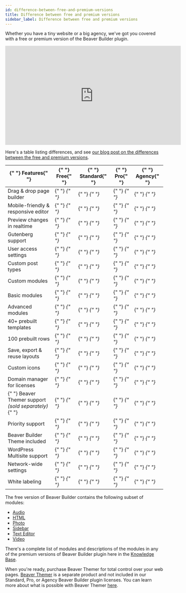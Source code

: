 ```yaml
---
id: difference-between-free-and-premium-versions
title: Difference between free and premium versions
sidebar_label: Difference between free and premium versions
---
```


Whether you have a tiny website or a big agency, we've got you covered with a
free or premium version of the Beaver Builder plugin.

<div className="embed-responsive">
  <iframe width="560" height="315" src="https://www.youtube.com/embed/xw9F_qJY4FA" title="YouTube video player" frameborder="0" allow="accelerometer; autoplay; clipboard-write; encrypted-media; gyroscope; picture-in-picture" allowfullscreen></iframe>
</div>

Here's a table listing differences, and see [our blog post on the differences
between the free and premium versions](https://www.wpbeaverbuilder.com/beaver-builder-free-vs-paid-premium-version/).

<table className="table-comparison">
  <thead>
    <tr>
      <th>
        {" "}
        <strong> Features</strong>{" "}
      </th>
      <th>
        {" "}
        <strong>Free</strong>{" "}
      </th>
      <th>
        {" "}
        <strong>Standard</strong>{" "}
      </th>
      <th>
        {" "}
        <strong>Pro</strong>{" "}
      </th>
      <th>
        {" "}
        <strong>Agency</strong>{" "}
      </th>
    </tr>
  </thead>
  <tbody>
    <tr>
      <td> Drag &amp; drop page builder </td>
      <td>
        {" "}
        <i
          className="fas fa-check"
          aria-hidden="true"
          style={{ color: "#2ecc71" }}
        />{" "}
      </td>
      <td>
        {" "}
        <i
          className="fas fa-check"
          aria-hidden="true"
          style={{ color: "#2ecc71" }}
        />{" "}
      </td>
      <td>
        {" "}
        <i
          className="fas fa-check"
          aria-hidden="true"
          style={{ color: "#2ecc71" }}
        />{" "}
      </td>
      <td>
        {" "}
        <i
          className="fas fa-check"
          aria-hidden="true"
          style={{ color: "#2ecc71" }}
        />{" "}
      </td>
    </tr>
    <tr>
      <td> Mobile-friendly &amp; responsive editor </td>
      <td>
        {" "}
        <i
          className="fas fa-check"
          aria-hidden="true"
          style={{ color: "#2ecc71" }}
        />{" "}
      </td>
      <td>
        {" "}
        <i
          className="fas fa-check"
          aria-hidden="true"
          style={{ color: "#2ecc71" }}
        />{" "}
      </td>
      <td>
        {" "}
        <i
          className="fas fa-check"
          aria-hidden="true"
          style={{ color: "#2ecc71" }}
        />{" "}
      </td>
      <td>
        {" "}
        <i
          className="fas fa-check"
          aria-hidden="true"
          style={{ color: "#2ecc71" }}
        />{" "}
      </td>
    </tr>
    <tr>
      <td> Preview changes in realtime </td>
      <td>
        {" "}
        <i
          className="fas fa-check"
          aria-hidden="true"
          style={{ color: "#2ecc71" }}
        />{" "}
      </td>
      <td>
        {" "}
        <i
          className="fas fa-check"
          aria-hidden="true"
          style={{ color: "#2ecc71" }}
        />{" "}
      </td>
      <td>
        {" "}
        <i
          className="fas fa-check"
          aria-hidden="true"
          style={{ color: "#2ecc71" }}
        />{" "}
      </td>
      <td>
        {" "}
        <i
          className="fas fa-check"
          aria-hidden="true"
          style={{ color: "#2ecc71" }}
        />{" "}
      </td>
    </tr>
    <tr>
      <td> Gutenberg support </td>
      <td>
        {" "}
        <i
          className="fas fa-check"
          aria-hidden="true"
          style={{ color: "#2ecc71" }}
        />{" "}
      </td>
      <td>
        {" "}
        <i
          className="fas fa-check"
          aria-hidden="true"
          style={{ color: "#2ecc71" }}
        />{" "}
      </td>
      <td>
        {" "}
        <i
          className="fas fa-check"
          aria-hidden="true"
          style={{ color: "#2ecc71" }}
        />{" "}
      </td>
      <td>
        {" "}
        <i
          className="fas fa-check"
          aria-hidden="true"
          style={{ color: "#2ecc71" }}
        />{" "}
      </td>
    </tr>
    <tr>
      <td> User access settings </td>
      <td>
        {" "}
        <i
          className="fas fa-check"
          aria-hidden="true"
          style={{ color: "#2ecc71" }}
        />{" "}
      </td>
      <td>
        {" "}
        <i
          className="fas fa-check"
          aria-hidden="true"
          style={{ color: "#2ecc71" }}
        />{" "}
      </td>
      <td>
        {" "}
        <i
          className="fas fa-check"
          aria-hidden="true"
          style={{ color: "#2ecc71" }}
        />{" "}
      </td>
      <td>
        {" "}
        <i
          className="fas fa-check"
          aria-hidden="true"
          style={{ color: "#2ecc71" }}
        />{" "}
      </td>
    </tr>
    <tr>
      <td> Custom post types </td>
      <td>
        {" "}
        <i
          className="fas fa-check"
          aria-hidden="true"
          style={{ color: "#2ecc71" }}
        />{" "}
      </td>
      <td>
        {" "}
        <i
          className="fas fa-check"
          aria-hidden="true"
          style={{ color: "#2ecc71" }}
        />{" "}
      </td>
      <td>
        {" "}
        <i
          className="fas fa-check"
          aria-hidden="true"
          style={{ color: "#2ecc71" }}
        />{" "}
      </td>
      <td>
        {" "}
        <i
          className="fas fa-check"
          aria-hidden="true"
          style={{ color: "#2ecc71" }}
        />{" "}
      </td>
    </tr>
    <tr>
      <td> Custom modules </td>
      <td>
        {" "}
        <i
          className="fas fa-check"
          aria-hidden="true"
          style={{ color: "#2ecc71" }}
        />{" "}
      </td>
      <td>
        {" "}
        <i
          className="fas fa-check"
          aria-hidden="true"
          style={{ color: "#2ecc71" }}
        />{" "}
      </td>
      <td>
        {" "}
        <i
          className="fas fa-check"
          aria-hidden="true"
          style={{ color: "#2ecc71" }}
        />{" "}
      </td>
      <td>
        {" "}
        <i
          className="fas fa-check"
          aria-hidden="true"
          style={{ color: "#2ecc71" }}
        />{" "}
      </td>
    </tr>
    <tr>
      <td> Basic modules </td>
      <td>
        {" "}
        <i
          className="fas fa-check"
          aria-hidden="true"
          style={{ color: "#2ecc71" }}
        />{" "}
      </td>
      <td>
        {" "}
        <i
          className="fas fa-check"
          aria-hidden="true"
          style={{ color: "#2ecc71" }}
        />{" "}
      </td>
      <td>
        {" "}
        <i
          className="fas fa-check"
          aria-hidden="true"
          style={{ color: "#2ecc71" }}
        />{" "}
      </td>
      <td>
        {" "}
        <i
          className="fas fa-check"
          aria-hidden="true"
          style={{ color: "#2ecc71" }}
        />{" "}
      </td>
    </tr>
    <tr>
      <td> Advanced modules </td>
      <td>
        {" "}
        <i className="fas fa-minus" style={{ color: "#e74c3c" }} />{" "}
      </td>
      <td>
        {" "}
        <i
          className="fas fa-check"
          aria-hidden="true"
          style={{ color: "#2ecc71" }}
        />{" "}
      </td>
      <td>
        {" "}
        <i
          className="fas fa-check"
          aria-hidden="true"
          style={{ color: "#2ecc71" }}
        />{" "}
      </td>
      <td>
        {" "}
        <i
          className="fas fa-check"
          aria-hidden="true"
          style={{ color: "#2ecc71" }}
        />{" "}
      </td>
    </tr>
    <tr>
      <td> 40+ prebuilt templates </td>
      <td>
        {" "}
        <i className="fas fa-minus" style={{ color: "#e74c3c" }} />{" "}
      </td>
      <td>
        {" "}
        <i
          className="fas fa-check"
          aria-hidden="true"
          style={{ color: "#2ecc71" }}
        />{" "}
      </td>
      <td>
        {" "}
        <i
          className="fas fa-check"
          aria-hidden="true"
          style={{ color: "#2ecc71" }}
        />{" "}
      </td>
      <td>
        {" "}
        <i
          className="fas fa-check"
          aria-hidden="true"
          style={{ color: "#2ecc71" }}
        />{" "}
      </td>
    </tr>
    <tr>
      <td> 100 prebuilt rows </td>
      <td>
        {" "}
        <i className="fas fa-minus" style={{ color: "#e74c3c" }} />{" "}
      </td>
      <td>
        {" "}
        <i
          className="fas fa-check"
          aria-hidden="true"
          style={{ color: "#2ecc71" }}
        />{" "}
      </td>
      <td>
        {" "}
        <i
          className="fas fa-check"
          aria-hidden="true"
          style={{ color: "#2ecc71" }}
        />{" "}
      </td>
      <td>
        {" "}
        <i
          className="fas fa-check"
          aria-hidden="true"
          style={{ color: "#2ecc71" }}
        />{" "}
      </td>
    </tr>
    <tr>
      <td> Save, export &amp; reuse layouts </td>
      <td>
        {" "}
        <i className="fas fa-minus" style={{ color: "#e74c3c" }} />{" "}
      </td>
      <td>
        {" "}
        <i
          className="fas fa-check"
          aria-hidden="true"
          style={{ color: "#2ecc71" }}
        />{" "}
      </td>
      <td>
        {" "}
        <i
          className="fas fa-check"
          aria-hidden="true"
          style={{ color: "#2ecc71" }}
        />{" "}
      </td>
      <td>
        {" "}
        <i
          className="fas fa-check"
          aria-hidden="true"
          style={{ color: "#2ecc71" }}
        />{" "}
      </td>
    </tr>
    <tr>
      <td> Custom icons </td>
      <td>
        {" "}
        <i className="fas fa-minus" style={{ color: "#e74c3c" }} />{" "}
      </td>
      <td>
        {" "}
        <i
          className="fas fa-check"
          aria-hidden="true"
          style={{ color: "#2ecc71" }}
        />{" "}
      </td>
      <td>
        {" "}
        <i
          className="fas fa-check"
          aria-hidden="true"
          style={{ color: "#2ecc71" }}
        />{" "}
      </td>
      <td>
        {" "}
        <i
          className="fas fa-check"
          aria-hidden="true"
          style={{ color: "#2ecc71" }}
        />{" "}
      </td>
    </tr>
    <tr>
      <td> Domain manager for licenses </td>
      <td>
        {" "}
        <i className="fas fa-minus" style={{ color: "#e74c3c" }} />{" "}
      </td>
      <td>
        {" "}
        <i
          className="fas fa-check"
          aria-hidden="true"
          style={{ color: "#2ecc71" }}
        />{" "}
      </td>
      <td>
        {" "}
        <i
          className="fas fa-check"
          aria-hidden="true"
          style={{ color: "#2ecc71" }}
        />{" "}
      </td>
      <td>
        {" "}
        <i
          className="fas fa-check"
          aria-hidden="true"
          style={{ color: "#2ecc71" }}
        />{" "}
      </td>
    </tr>
    <tr>
      <td>
        {" "}
        Beaver Themer support <em>(sold separately)</em>{" "}
      </td>
      <td>
        {" "}
        <i className="fas fa-minus" style={{ color: "#e74c3c" }} />{" "}
      </td>
      <td>
        {" "}
        <i
          className="fas fa-check"
          aria-hidden="true"
          style={{ color: "#2ecc71" }}
        />{" "}
      </td>
      <td>
        {" "}
        <i
          className="fas fa-check"
          aria-hidden="true"
          style={{ color: "#2ecc71" }}
        />{" "}
      </td>
      <td>
        {" "}
        <i
          className="fas fa-check"
          aria-hidden="true"
          style={{ color: "#2ecc71" }}
        />{" "}
      </td>
    </tr>
    <tr>
      <td> Priority support </td>
      <td>
        {" "}
        <i className="fas fa-minus" style={{ color: "#e74c3c" }} />{" "}
      </td>
      <td>
        {" "}
        <i
          className="fas fa-check"
          aria-hidden="true"
          style={{ color: "#2ecc71" }}
        />{" "}
      </td>
      <td>
        {" "}
        <i
          className="fas fa-check"
          aria-hidden="true"
          style={{ color: "#2ecc71" }}
        />{" "}
      </td>
      <td>
        {" "}
        <i
          className="fas fa-check"
          aria-hidden="true"
          style={{ color: "#2ecc71" }}
        />{" "}
      </td>
    </tr>
    <tr>
      <td> Beaver Builder Theme included </td>
      <td>
        {" "}
        <i className="fas fa-minus" style={{ color: "#e74c3c" }} />{" "}
      </td>
      <td>
        {" "}
        <i className="fas fa-minus" style={{ color: "#e74c3c" }} />{" "}
      </td>
      <td>
        {" "}
        <i
          className="fas fa-check"
          aria-hidden="true"
          style={{ color: "#2ecc71" }}
        />{" "}
      </td>
      <td>
        {" "}
        <i
          className="fas fa-check"
          aria-hidden="true"
          style={{ color: "#2ecc71" }}
        />{" "}
      </td>
    </tr>
    <tr>
      <td> WordPress Multisite support </td>
      <td>
        {" "}
        <i
          className="fas fa-check"
          aria-hidden="true"
          style={{ color: "#2ecc71" }}
        />{" "}
      </td>
      <td>
        {" "}
        <i className="fas fa-minus" style={{ color: "#e74c3c" }} />{" "}
      </td>
      <td>
        {" "}
        <i
          className="fas fa-check"
          aria-hidden="true"
          style={{ color: "#2ecc71" }}
        />{" "}
      </td>
      <td>
        {" "}
        <i
          className="fas fa-check"
          aria-hidden="true"
          style={{ color: "#2ecc71" }}
        />{" "}
      </td>
    </tr>
    <tr>
      <td> Network-wide settings </td>
      <td>
        {" "}
        <i className="fas fa-minus" style={{ color: "#e74c3c" }} />{" "}
      </td>
      <td>
        {" "}
        <i className="fas fa-minus" style={{ color: "#e74c3c" }} />{" "}
      </td>
      <td>
        {" "}
        <i className="fas fa-minus" style={{ color: "#e74c3c" }} />{" "}
      </td>
      <td>
        {" "}
        <i
          className="fas fa-check"
          aria-hidden="true"
          style={{ color: "#2ecc71" }}
        />{" "}
      </td>
    </tr>
    <tr>
      <td> White labeling </td>
      <td>
        {" "}
        <i className="fas fa-minus" style={{ color: "#e74c3c" }} />{" "}
      </td>
      <td>
        {" "}
        <i className="fas fa-minus" style={{ color: "#e74c3c" }} />{" "}
      </td>
      <td>
        {" "}
        <i className="fas fa-minus" style={{ color: "#e74c3c" }} />{" "}
      </td>
      <td>
        {" "}
        <i
          className="fas fa-check"
          aria-hidden="true"
          style={{ color: "#2ecc71" }}
        />{" "}
      </td>
    </tr>
  </tbody>
</table>

The free version of Beaver Builder contains the following subset of  modules:

* [Audio](/beaver-builder/layouts/modules/audio.md)
* [HTML](/beaver-builder/layouts/modules/html.md)
* [Photo](/beaver-builder/layouts/modules/photo/photo.md)
* [Sidebar](/beaver-builder/layouts/modules/sidebar.md)
* [Text Editor](/beaver-builder/layouts/modules/text.md)
* [Video](/beaver-builder/layouts/modules/video/video.md)

There's a complete list of modules and descriptions of the modules in any of
the premium versions of Beaver Builder plugin here in the [Knowledge
Base](/beaver-builder/layouts/modules/module-overview.md).

When you're ready, purchase Beaver Themer for total control over your web
pages.  [Beaver Themer](https://www.wpbeaverbuilder.com/beaver-themer/) is a
separate product and not included in our Standard, Pro, or Agency Beaver
Builder plugin licenses. You can learn more about what is possible with Beaver
Themer [here](/beaver-themer/getting-started/what-can-i-do-with-beaver-themer.md).
